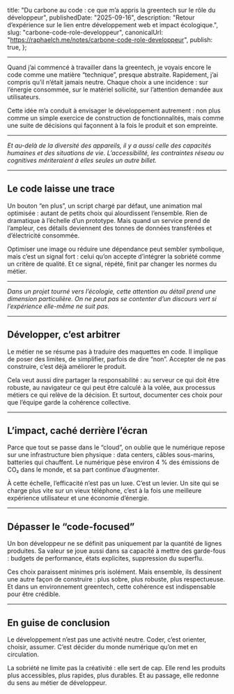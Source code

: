   title:
    "Du carbone au code : ce que m’a appris la greentech sur le rôle du développeur",
  publishedDate: "2025-09-16",
  description:
    "Retour d’expérience sur le lien entre développement web et impact écologique.",
  slug: "carbone-code-role-developpeur",
  canonicalUrl: "https://raphaelch.me/notes/carbone-code-role-developpeur",
  publish: true,
};

---

Quand j’ai commencé à travailler dans la greentech, je voyais encore le code comme une matière “technique”, presque abstraite. Rapidement, j’ai compris qu’il n’était jamais neutre. Chaque choix a une incidence : sur l’énergie consommée, sur le matériel sollicité, sur l’attention demandée aux utilisateurs.  

Cette idée m’a conduit à envisager le développement autrement : non plus comme un simple exercice de construction de fonctionnalités, mais comme une suite de décisions qui façonnent à la fois le produit et son empreinte.  

---

*Et au-delà de la diversité des appareils, il y a aussi celle des capacités humaines et des situations de vie. L’accessibilité, les contraintes réseau ou cognitives mériteraient à elles seules un autre billet.*  

---

## Le code laisse une trace  

Un bouton “en plus”, un script chargé par défaut, une animation mal optimisée : autant de petits choix qui alourdissent l’ensemble. Rien de dramatique à l’échelle d’un prototype. Mais quand un service prend de l’ampleur, ces détails deviennent des tonnes de données transférées et d’électricité consommée.  

Optimiser une image ou réduire une dépendance peut sembler symbolique, mais c’est un signal fort : celui qu’on accepte d’intégrer la sobriété comme un critère de qualité. Et ce signal, répété, finit par changer les normes du métier.  

---

*Dans un projet tourné vers l’écologie, cette attention au détail prend une dimension particulière. On ne peut pas se contenter d’un discours vert si l’expérience elle-même ne suit pas.*  

---

## Développer, c’est arbitrer  

Le métier ne se résume pas à traduire des maquettes en code. Il implique de poser des limites, de simplifier, parfois de dire “non”. Accepter de ne pas construire, c’est déjà améliorer le produit.  

Cela veut aussi dire partager la responsabilité : au serveur ce qui doit être robuste, au navigateur ce qui peut être calculé à la volée, aux processus métiers ce qui relève de la décision. Et surtout, documenter ces choix pour que l’équipe garde la cohérence collective.  

---

## L’impact, caché derrière l’écran  

Parce que tout se passe dans le “cloud”, on oublie que le numérique repose sur une infrastructure bien physique : data centers, câbles sous-marins, batteries qui chauffent. Le numérique pèse environ 4 % des émissions de CO₂ dans le monde, et sa part continue d’augmenter.  

À cette échelle, l’efficacité n’est pas un luxe. C’est un levier. Un site qui se charge plus vite sur un vieux téléphone, c’est à la fois une meilleure expérience utilisateur et une économie d’énergie.  

---

## Dépasser le “code-focused”  

Un bon développeur ne se définit pas uniquement par la quantité de lignes produites. Sa valeur se joue aussi dans sa capacité à mettre des garde-fous : budgets de performance, états explicites, suppression du superflu.  

Ces choix paraissent minimes pris isolément. Mais ensemble, ils dessinent une autre façon de construire : plus sobre, plus robuste, plus respectueuse. Et dans un environnement greentech, cette cohérence est indispensable pour être crédible.  

---

## En guise de conclusion  

Le développement n’est pas une activité neutre. Coder, c’est orienter, choisir, assumer. C’est décider du monde numérique qu’on met en circulation.  

La sobriété ne limite pas la créativité : elle sert de cap. Elle rend les produits plus accessibles, plus rapides, plus durables. Et au passage, elle redonne du sens au métier de développeur.  
